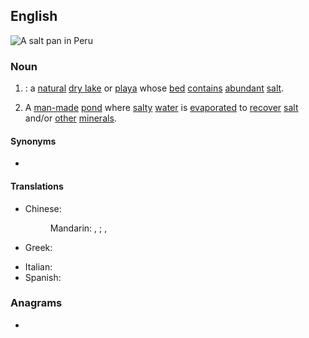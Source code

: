 {{also|saltpan}}
==English==
[[Image:Salineras de Maras, Maras, Perú, 2015-07-30, DD 03-07 PAN.JPG|thumb|right|A salt pan in Peru]]
{{wikipedia}}

===Noun===
{{en-noun}}

# {{syn of|en|salt flat|nodot=a}}: a [[natural]] [[dry lake]] or [[playa]] whose [[bed]] [[contain]]s [[abundant]] [[salt]].
# A [[man-made]] [[pond]] where [[salty]] [[water]] is [[evaporate]]d to [[recover]] [[salt]] and/or [[other]] [[mineral]]s.

====Synonyms====
* {{sense|evaporation pond}} {{l|en|pan}}

====Translations====
{{trans-top|A man-made pond where salty water is evaporated}}
* Chinese:
*: Mandarin: {{t+|cmn|鹽池|sc=Hani}}, {{t+|cmn|盐池|tr=yánchí|sc=Hani}}; {{t|cmn|鹽田|sc=Hani}}, {{t+|cmn|盐田|tr=yántián|sc=Hani}}
* Greek: {{t+|el|αλυκή|f}}
{{trans-mid}}
* Italian: {{t+|it|salina|f}}
* Spanish: {{t|es|salinera|f}}
{{trans-bottom}}

===Anagrams===
* {{anagrams|en|a=aalnpst|Patlans|platans}}